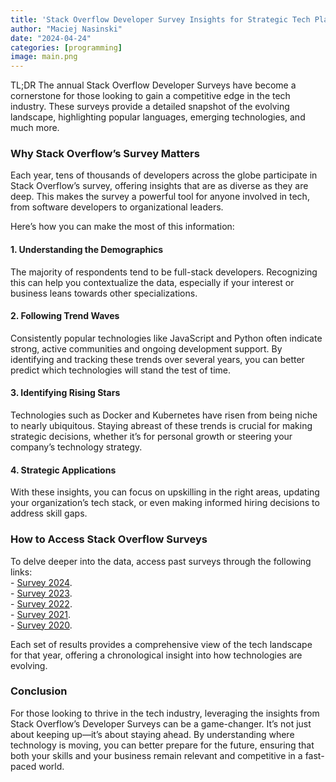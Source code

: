 ```yaml
---
title: 'Stack Overflow Developer Survey Insights for Strategic Tech Planning'
author: "Maciej Nasinski"
date: "2024-04-24"
categories: [programming]
image: main.png
---
```


TL;DR The annual Stack Overflow Developer Surveys have become a cornerstone for those looking to gain a competitive edge in the tech industry. These surveys provide a detailed snapshot of the evolving landscape, highlighting popular languages, emerging technologies, and much more.

### Why Stack Overflow’s Survey Matters

Each year, tens of thousands of developers across the globe participate in Stack Overflow's survey, offering insights that are as diverse as they are deep. This makes the survey a powerful tool for anyone involved in tech, from software developers to organizational leaders. 

Here’s how you can make the most of this information:

#### 1. Understanding the Demographics

The majority of respondents tend to be full-stack developers. Recognizing this can help you contextualize the data, especially if your interest or business leans towards other specializations.

#### 2. Following Trend Waves

Consistently popular technologies like JavaScript and Python often indicate strong, active communities and ongoing development support. By identifying and tracking these trends over several years, you can better predict which technologies will stand the test of time.

#### 3. Identifying Rising Stars

Technologies such as Docker and Kubernetes have risen from being niche to nearly ubiquitous. Staying abreast of these trends is crucial for making strategic decisions, whether it's for personal growth or steering your company’s technology strategy.

#### 4. Strategic Applications

With these insights, you can focus on upskilling in the right areas, updating your organization's tech stack, or even making informed hiring decisions to address skill gaps.

### How to Access Stack Overflow Surveys

To delve deeper into the data, access past surveys through the following links:  
- [Survey 2024](https://survey.stackoverflow.co/2024/).  
- [Survey 2023](https://survey.stackoverflow.co/2023/).  
- [Survey 2022](https://survey.stackoverflow.co/2022/).  
- [Survey 2021](https://survey.stackoverflow.co/2021/).  
- [Survey 2020](https://survey.stackoverflow.co/2020/).  

Each set of results provides a comprehensive view of the tech landscape for that year, offering a chronological insight into how technologies are evolving.

### Conclusion

For those looking to thrive in the tech industry, leveraging the insights from Stack Overflow's Developer Surveys can be a game-changer. It’s not just about keeping up—it’s about staying ahead. By understanding where technology is moving, you can better prepare for the future, ensuring that both your skills and your business remain relevant and competitive in a fast-paced world.

